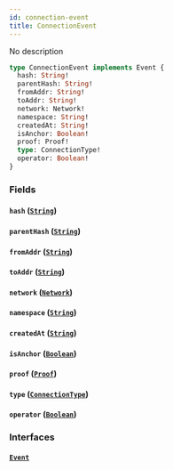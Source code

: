 ```yaml
---
id: connection-event
title: ConnectionEvent
---
```


No description

```graphql
type ConnectionEvent implements Event {
  hash: String!
  parentHash: String!
  fromAddr: String!
  toAddr: String!
  network: Network!
  namespace: String!
  createdAt: String!
  isAnchor: Boolean!
  proof: Proof!
  type: ConnectionType!
  operator: Boolean!
}
```

### Fields

#### `hash` ([`String`](/V1/cyberconnect-api/reference/scalars/string))

#### `parentHash` ([`String`](/V1/cyberconnect-api/reference/scalars/string))

#### `fromAddr` ([`String`](/V1/cyberconnect-api/reference/scalars/string))

#### `toAddr` ([`String`](/V1/cyberconnect-api/reference/scalars/string))

#### `network` ([`Network`](V1/cyberconnect-api/reference/enums/network))

#### `namespace` ([`String`](/V1/cyberconnect-api/reference/scalars/string))

#### `createdAt` ([`String`](/V1/cyberconnect-api/reference/scalars/string))

#### `isAnchor` ([`Boolean`](/V1/cyberconnect-api/reference/scalars/boolean))

#### `proof` ([`Proof`](/V1/cyberconnect-api/reference/objects/proof))

#### `type` ([`ConnectionType`](/V1/cyberconnect-api/reference/enums/connection-type))

#### `operator` ([`Boolean`](/V1/cyberconnect-api/reference/scalars/boolean))

### Interfaces

#### [`Event`](/V1/cyberconnect-api/reference/interfaces/event)
